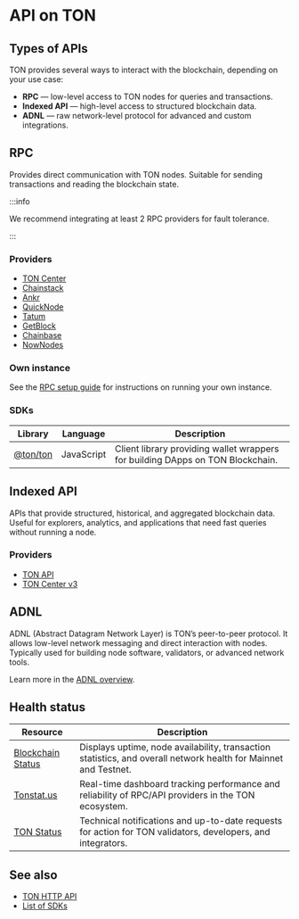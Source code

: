 
# API on TON

## Types of APIs

TON provides several ways to interact with the blockchain, depending on your use case:

- **RPC** — low-level access to TON nodes for queries and transactions.
- **Indexed API** — high-level access to structured blockchain data.
- **ADNL** — raw network-level protocol for advanced and custom integrations.

## RPC

Provides direct communication with TON nodes. Suitable for sending transactions and reading the blockchain state.

:::info

We recommend integrating at least 2 RPC providers for fault tolerance.

:::

### Providers

- [TON Center](https://toncenter.com/api/v2/)
- [Chainstack](https://chainstack.com/build-better-with-ton/)
- [Ankr](https://www.ankr.com/rpc/ton/)
- [QuickNode](https://www.quicknode.com/chains/ton)
- [Tatum](https://tatum.io/)
- [GetBlock](https://getblock.io/nodes/ton/)
- [Chainbase](https://chainbase.com/)
- [NowNodes](https://nownodes.io/nodes/ton)

### Own instance

See the [RPC setup guide](https://github.com/toncenter/ton-http-api) for instructions on running your own instance.

### SDKs


| Library                                    | Language   | Description           |
|--------------------------------------------|------------|-----------------------|
| [@ton/ton](https://github.com/ton-org/ton) | JavaScript | Client library providing wallet wrappers for building DApps on TON Blockchain. |


## Indexed API

APIs that provide structured, historical, and aggregated blockchain data. Useful for explorers, analytics, and applications that need fast queries without running a node.

### Providers

- [TON API](https://docs.tonconsole.com/tonapi)
- [TON Center v3](https://toncenter.com/api/v3/index.html)


## ADNL

ADNL (Abstract Datagram Network Layer) is TON’s peer-to-peer protocol. It allows low-level network messaging and direct interaction with nodes. Typically used for building node software, validators, or advanced network tools.

Learn more in the [ADNL overview](/v3/documentation/network/protocols/adnl/overview).

## Health status

| Resource | Description |
|----------|--------------|
| [Blockchain Status](https://status.toncenter.com/) | Displays uptime, node availability, transaction statistics, and overall network health for Mainnet and Testnet. |
| [Tonstat.us](https://tonstat.us/) | Real-time dashboard tracking performance and reliability of RPC/API providers in the TON ecosystem. |
| [TON Status](https://t.me/tonstatus) | Technical notifications and up-to-date requests for action for TON validators, developers, and integrators. |



## See also

- [TON HTTP API](/v3/guidelines/dapps/apis-sdks/ton-http-apis)
- [List of SDKs](/v3/guidelines/dapps/apis-sdks/sdk)

<Feedback />
